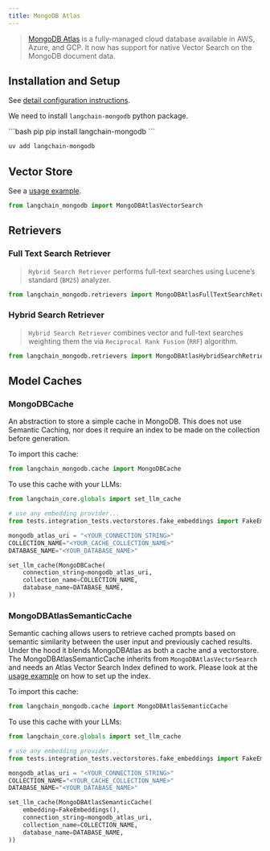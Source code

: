 ```yaml
---
title: MongoDB Atlas
---
```


>[MongoDB Atlas](https://www.mongodb.com/docs/atlas/) is a fully-managed cloud
> database available in AWS, Azure, and GCP.  It now has support for native
> Vector Search on the MongoDB document data.

## Installation and Setup

See [detail configuration instructions](/oss/python/integrations/vectorstores/mongodb_atlas).

We need to install `langchain-mongodb` python package.

<CodeGroup>
```bash pip
pip install langchain-mongodb
```

```bash uv
uv add langchain-mongodb
```
</CodeGroup>

## Vector Store

See a [usage example](/oss/python/integrations/vectorstores/mongodb_atlas).

```python
from langchain_mongodb import MongoDBAtlasVectorSearch
```

## Retrievers

### Full Text Search Retriever

>`Hybrid Search Retriever` performs full-text searches using
> Lucene’s standard (`BM25`) analyzer.

```python
from langchain_mongodb.retrievers import MongoDBAtlasFullTextSearchRetriever
```

### Hybrid Search Retriever

>`Hybrid Search Retriever` combines vector and full-text searches weighting
> them the via `Reciprocal Rank Fusion` (`RRF`) algorithm.

```python
from langchain_mongodb.retrievers import MongoDBAtlasHybridSearchRetriever
```

## Model Caches

### MongoDBCache

An abstraction to store a simple cache in MongoDB. This does not use Semantic Caching, nor does it require an index to be made on the collection before generation.

To import this cache:
```python
from langchain_mongodb.cache import MongoDBCache
```

To use this cache with your LLMs:
```python
from langchain_core.globals import set_llm_cache

# use any embedding provider...
from tests.integration_tests.vectorstores.fake_embeddings import FakeEmbeddings

mongodb_atlas_uri = "<YOUR_CONNECTION_STRING>"
COLLECTION_NAME="<YOUR_CACHE_COLLECTION_NAME>"
DATABASE_NAME="<YOUR_DATABASE_NAME>"

set_llm_cache(MongoDBCache(
    connection_string=mongodb_atlas_uri,
    collection_name=COLLECTION_NAME,
    database_name=DATABASE_NAME,
))
```


### MongoDBAtlasSemanticCache
Semantic caching allows users to retrieve cached prompts based on semantic similarity between the user input and previously cached results. Under the hood it blends MongoDBAtlas as both a cache and a vectorstore.
The MongoDBAtlasSemanticCache inherits from `MongoDBAtlasVectorSearch` and needs an Atlas Vector Search Index defined to work. Please look at the [usage example](/oss/python/integrations/vectorstores/mongodb_atlas) on how to set up the index.

To import this cache:
```python
from langchain_mongodb.cache import MongoDBAtlasSemanticCache
```

To use this cache with your LLMs:
```python
from langchain_core.globals import set_llm_cache

# use any embedding provider...
from tests.integration_tests.vectorstores.fake_embeddings import FakeEmbeddings

mongodb_atlas_uri = "<YOUR_CONNECTION_STRING>"
COLLECTION_NAME="<YOUR_CACHE_COLLECTION_NAME>"
DATABASE_NAME="<YOUR_DATABASE_NAME>"

set_llm_cache(MongoDBAtlasSemanticCache(
    embedding=FakeEmbeddings(),
    connection_string=mongodb_atlas_uri,
    collection_name=COLLECTION_NAME,
    database_name=DATABASE_NAME,
))
```
